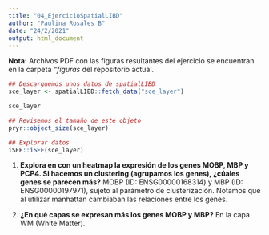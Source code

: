 ```yaml
---
title: "04_EjercicioSpatialLIBD"
author: "Paulina Rosales B"
date: "24/2/2021"
output: html_document
---
```

**Nota:** Archivos PDF con las figuras resultantes del ejercicio se encuentran en la carpeta *"figuras* del repositorio actual.

```r
## Descarguemos unos datos de spatialLIBD
sce_layer <- spatialLIBD::fetch_data("sce_layer")

sce_layer

## Revisemos el tamaño de este objeto
pryr::object_size(sce_layer)

## Explorar datos
iSEE::iSEE(sce_layer)


```

1. **Explora en con un heatmap la expresión de los genes MOBP, MBP y PCP4. Si hacemos un clustering (agrupamos los genes), ¿cúales genes se parecen más?** MOBP (ID: ENSG00000168314) y MBP (ID: ENSG00000197971), sujeto al parámetro de clusterización. Notamos que al utilizar manhattan cambiaban las relaciones entre los genes.

2. **¿En qué capas se expresan más los genes MOBP y MBP?**  En la capa WM (White Matter).


